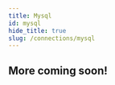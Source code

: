 ```yaml
---
title: Mysql
id: mysql
hide_title: true
slug: /connections/mysql
---
```



<DocPageHeader
  title="Mysql"
  subtitle="Neosync is an open-source, developer-first product that allows you to create anonymized, secure test data that you can sync across all of your environments for high quality local, stage and CI testing."
/>

## More coming soon!
